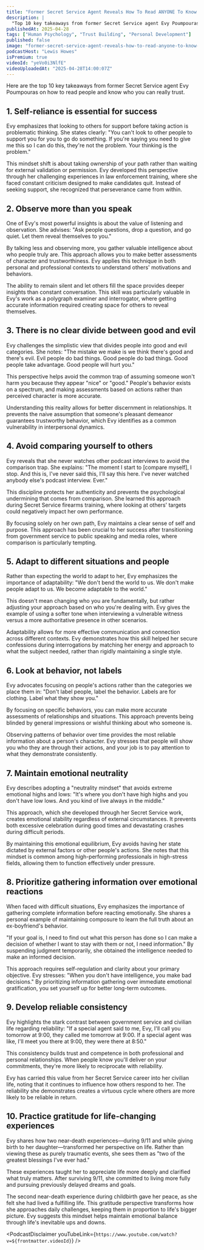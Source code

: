 ```yaml
---
title: "Former Secret Service Agent Reveals How To Read ANYONE To Know Who You Can Really Trust!"
description: |
  "Top 10 key takeaways from former Secret Service agent Evy Poumpouras on how to read people and know who you can really trust."
publishedAt: 2025-04-28
tags: ["Human Psychology", "Trust Building", "Personal Development"]
published: false
image: "former-secret-service-agent-reveals-how-to-read-anyone-to-know-who-you-can-really-trust.jpg"
podcastHost: "Lewis Howes"
isPremium: true
videoId: "yeVo0i3NlfE"
videoUploadedAt: "2025-04-28T14:00:07Z"
---
```



<PodcastSummaryPageLayout frontmatter={frontmatter}>
Here are the top 10 key takeaways from former Secret Service agent Evy Poumpouras on how to read people and know who you can really trust.

## 1. Self-reliance is essential for success

Evy emphasizes that looking to others for support before taking action is problematic thinking. She states clearly: "You can't look to other people to support you for you to go do something. If you're saying you need to give me this so I can do this, they're not the problem. Your thinking is the problem."

This mindset shift is about taking ownership of your path rather than waiting for external validation or permission. Evy developed this perspective through her challenging experiences in law enforcement training, where she faced constant criticism designed to make candidates quit. Instead of seeking support, she recognized that perseverance came from within.

## 2. Observe more than you speak

One of Evy's most powerful insights is about the value of listening and observation. She advises: "Ask people questions, drop a question, and go quiet. Let them reveal themselves to you."

By talking less and observing more, you gather valuable intelligence about who people truly are. This approach allows you to make better assessments of character and trustworthiness. Evy applies this technique in both personal and professional contexts to understand others' motivations and behaviors.

The ability to remain silent and let others fill the space provides deeper insights than constant conversation. This skill was particularly valuable in Evy's work as a polygraph examiner and interrogator, where getting accurate information required creating space for others to reveal themselves.

## 3. There is no clear divide between good and evil

Evy challenges the simplistic view that divides people into good and evil categories. She notes: "The mistake we make is we think there's good and there's evil. Evil people do bad things. Good people do bad things. Good people take advantage. Good people will hurt you."

This perspective helps avoid the common trap of assuming someone won't harm you because they appear "nice" or "good." People's behavior exists on a spectrum, and making assessments based on actions rather than perceived character is more accurate.

Understanding this reality allows for better discernment in relationships. It prevents the naive assumption that someone's pleasant demeanor guarantees trustworthy behavior, which Evy identifies as a common vulnerability in interpersonal dynamics.

## 4. Avoid comparing yourself to others

Evy reveals that she never watches other podcast interviews to avoid the comparison trap. She explains: "The moment I start to [compare myself], I stop. And this is, I've never said this, I'll say this here. I've never watched anybody else's podcast interview. Ever."

This discipline protects her authenticity and prevents the psychological undermining that comes from comparison. She learned this approach during Secret Service firearms training, where looking at others' targets could negatively impact her own performance.

By focusing solely on her own path, Evy maintains a clear sense of self and purpose. This approach has been crucial to her success after transitioning from government service to public speaking and media roles, where comparison is particularly tempting.

## 5. Adapt to different situations and people

Rather than expecting the world to adapt to her, Evy emphasizes the importance of adaptability: "We don't bend the world to us. We don't make people adapt to us. We become adaptable to the world."

This doesn't mean changing who you are fundamentally, but rather adjusting your approach based on who you're dealing with. Evy gives the example of using a softer tone when interviewing a vulnerable witness versus a more authoritative presence in other scenarios.

Adaptability allows for more effective communication and connection across different contexts. Evy demonstrates how this skill helped her secure confessions during interrogations by matching her energy and approach to what the subject needed, rather than rigidly maintaining a single style.

## 6. Look at behavior, not labels

Evy advocates focusing on people's actions rather than the categories we place them in: "Don't label people, label the behavior. Labels are for clothing. Label what they show you."

By focusing on specific behaviors, you can make more accurate assessments of relationships and situations. This approach prevents being blinded by general impressions or wishful thinking about who someone is.

Observing patterns of behavior over time provides the most reliable information about a person's character. Evy stresses that people will show you who they are through their actions, and your job is to pay attention to what they demonstrate consistently.

## 7. Maintain emotional neutrality

Evy describes adopting a "neutrality mindset" that avoids extreme emotional highs and lows: "It's where you don't have high highs and you don't have low lows. And you kind of live always in the middle."

This approach, which she developed through her Secret Service work, creates emotional stability regardless of external circumstances. It prevents both excessive celebration during good times and devastating crashes during difficult periods.

By maintaining this emotional equilibrium, Evy avoids having her state dictated by external factors or other people's actions. She notes that this mindset is common among high-performing professionals in high-stress fields, allowing them to function effectively under pressure.

## 8. Prioritize gathering information over emotional reactions

When faced with difficult situations, Evy emphasizes the importance of gathering complete information before reacting emotionally. She shares a personal example of maintaining composure to learn the full truth about an ex-boyfriend's behavior.

"If your goal is, I need to find out what this person has done so I can make a decision of whether I want to stay with them or not, I need information." By suspending judgment temporarily, she obtained the intelligence needed to make an informed decision.

This approach requires self-regulation and clarity about your primary objective. Evy stresses: "When you don't have intelligence, you make bad decisions." By prioritizing information gathering over immediate emotional gratification, you set yourself up for better long-term outcomes.

## 9. Develop reliable consistency

Evy highlights the stark contrast between government service and civilian life regarding reliability: "If a special agent said to me, Evy, I'll call you tomorrow at 9:00, they called me tomorrow at 9:00. If a special agent was like, I'll meet you there at 9:00, they were there at 8:50."

This consistency builds trust and competence in both professional and personal relationships. When people know you'll deliver on your commitments, they're more likely to reciprocate with reliability.

Evy has carried this value from her Secret Service career into her civilian life, noting that it continues to influence how others respond to her. The reliability she demonstrates creates a virtuous cycle where others are more likely to be reliable in return.

## 10. Practice gratitude for life-changing experiences

Evy shares how two near-death experiences—during 9/11 and while giving birth to her daughter—transformed her perspective on life. Rather than viewing these as purely traumatic events, she sees them as "two of the greatest blessings I've ever had."

These experiences taught her to appreciate life more deeply and clarified what truly matters. After surviving 9/11, she committed to living more fully and pursuing previously delayed dreams and goals.

The second near-death experience during childbirth gave her peace, as she felt she had lived a fulfilling life. This gratitude perspective transforms how she approaches daily challenges, keeping them in proportion to life's bigger picture. Evy suggests this mindset helps maintain emotional balance through life's inevitable ups and downs.

<PodcastDisclaimer
  youTubeLink={`https://www.youtube.com/watch?v=${frontmatter.videoId}`}
/>

</PodcastSummaryPageLayout>
